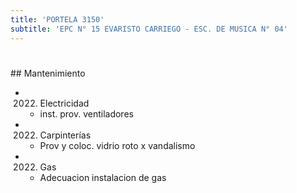 ```yaml
---
title: 'PORTELA 3150'
subtitle: 'EPC N° 15 EVARISTO CARRIEGO - ESC. DE MUSICA N° 04'
---
```


#


 ## Mantenimiento

*  (2022) Electricidad 
    + inst. prov. ventiladores

*  (2022) Carpinterías 
    + Prov y coloc. vidrio roto x vandalismo

*  (2022) Gas 
    + Adecuacion instalacion de gas




